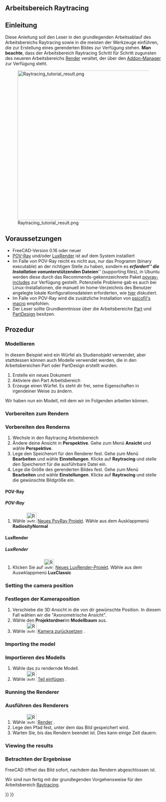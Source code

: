 <languages/>

<span id="Raytracing_Workbench"></span>
==Arbeitsbereich Raytracing==

{{VeryImportantMessage|Der Arbeitsbereich [[Ray_Tracing_Workbench/de|Raytracing]] wird abgelöst durch den neuen Arbeitsbereich [https://github.com/FreeCAD/FreeCAD-render Render Workbench], der als Ersatz geplant ist. Der Arbeitsbereich Render kann mit dem [[Std_AddonMgr/de|Addon-Manager]] installiert werden. Diese Information wird bereitgestellt, weil FreeCAD als Standardeinstellung (mit Stand 0.19-24276) weiterhin mit dem Arbeitsbereich Raytracing ausgeliefert wird und der neue Arbeitsbereich generell in der gleichen Weise arbeiten sollte}}

{{TutorialInfo/de
|Topic=Raytracing
|Level=Anfänger
|Time=10 Minuten + Renderzeit
|Author=[https://wiki.freecad.org/index.php?title=User:Drei Drei]
|FCVersion=0.16 oder neuer
|Files=
}}

<span id="Introduction"></span>
==Einleitung==

Diese Anleitung soll den Leser in den grundlegenden Arbeitsablauf des Arbeitsbereichs Raytracing sowie in die meisten der Werkzeuge einführen, die zur Erstellung eines gerenderten Bildes zur Verfügung stehen. '''Man beachte''', dass der Arbeitsbereich Raytracing Schritt für Schritt zugunsten des neueren Arbeitsbereichs [https://github.com/FreeCAD/FreeCAD-render Render] veraltet, der über den [[Std_AddonMgr/de|Addon-Manager]] zur Verfügung steht.

[[Image:Raytracing_tutorial_result.png|480px]]

<span id="Requirements"></span>
==Voraussetzungen==

* FreeCAD-Version 0.16 oder neuer
* [https://www.povray.org/ POV-Ray] und/oder [https://luxcorerender.org/ LuxRender] ist auf dem System installiert
* Im Falle von POV-Ray reicht es nicht aus, nur das Programm (binary executable) an der richtigen Stelle zu haben, sondern es '''''erfordert''''' die Installation von '''''unterstützenden Dateien''''' (supporting files), in Ubuntu werden diese durch das Recommends-gekennzeichnete Paket [https://packages.ubuntu.com/search?keywords=povray-includes povray-includes] zur Verfügung gestellt. Potenzielle Probleme gab es auch bei Linux-Installationen, die manuell im home-Verzeichnis des Benutzer angelegte lokale Konfigurationsdateien erforderten, wie [https://forum.freecad.org/viewtopic.php?f=3&t=27548&start=10#p224576 hier] diskutiert.
* Im Falle von POV-Ray wird die zusätzliche Installation von [https://github.com/psicofil/Macros_FreeCAD psicofil's macro] empfohlen.
* Der Leser sollte Grundkenntnisse über die Arbeitsbereiche [[Part_Workbench/de|Part]] und [[PartDesign_Workbench/de|PartDesign]] besitzen.

<span id="Procedure"></span>
== Prozedur == 

<span id="Modeling"></span>
===Modellieren ===

In diesem Beispiel wird ein Würfel als Studienobjekt verwendet, aber stattdessen können auch Modelle verwendet werden, die in den Arbeitsbereichen Part oder PartDesign erstellt wurden.

# Erstelle ein neues Dokument
# Aktiviere den Part Arbeitsbereich
# Erzeuge einen Würfel. Es steht dir frei, seine Eigenschaften in irgendeiner Weise zu ändern.

Wir haben nun ein Modell, mit dem wir im Folgenden arbeiten können.

<span id="Preparing_for_the_render"></span>
===Vorbereiten zum Rendern===

<div class="mw-translate-fuzzy">
=== Vorbereiten des Renderns ===
# Wechsle in den Raytracing Arbeitsbereich
# Ändere deine Ansicht in '''Perspektive'''. Gehe zum Menü '''Ansicht''' und wähle  '''Perspektive'''.
# Lege den Speicherort für den Renderer fest. Gehe zum Menü '''Bearbeiten''' und wähle '''Einstellungen'''. Klicke auf '''Raytracing''' und stelle den Speicherort für die ausführbare Datei ein. 
# Lege die Größe des gerenderten Bildes fest. Gehe zum Menü '''Bearbeiten''' und wähle  '''Einstellungen'''. Klicke auf '''Raytracing''' und stelle die gewünschte Bildgröße ein.
</div>

<div lang="en" dir="ltr" class="mw-content-ltr">
==== POV-Ray ====
</div>

<div class="mw-translate-fuzzy">
=====POV-Ray=====
# Wähle [[Image:Raytrace_New.svg|32px]] [[Raytracing_New/de|Neues PovRay Projekt]]. Wähle aus dem Ausklappmenü '''RadiosityNormal'''
</div>

<div lang="en" dir="ltr" class="mw-content-ltr">
==== LuxRender ====
</div>

<div class="mw-translate-fuzzy">
===== LuxRender =====
# Klicken Sie auf [[Image:Raytrace_Lux.svg|32px]] [[Raytracing_Lux|Neues LuxRender-Projekt]]. Wähle aus dem Auswklappmenü '''LuxClassic'''
</div>

<div lang="en" dir="ltr" class="mw-content-ltr">
=== Setting the camera position ===
</div>

<div class="mw-translate-fuzzy">
=== Festlegen der Kameraposition ===
# Verschiebe die 3D Ansicht in die von dir gewünschte Position. In diesem Fall wählen wir die "Axonometrische Ansicht".
# Wähle den '''Projektordner'''im '''Modellbaum''' aus.
# Wähle [[Image:Raytrace_ResetCamera.svg|32px]] [[Raytracing_ResetCamera/de|Kamera zurücksetzen]] .
</div>

<div lang="en" dir="ltr" class="mw-content-ltr">
=== Importing the model ===
</div>

<div class="mw-translate-fuzzy">
===Importieren des Modells===
# Wähle das zu rendernde Modell.
# Wähle [[Image:Raytrace_NewPartSegment.svg|32px]] [[Raytracing_InsertPart/de|Teil einfügen]] .
</div>

<div lang="en" dir="ltr" class="mw-content-ltr">
===  Running the Renderer ===
</div>

<div class="mw-translate-fuzzy">
=== Ausführen des Renderers ===
# Wähle [[Image:Raytrace_Render.svg|32px]] [[Raytracing_Render/de|Render]] . 
# Lege den Pfad fest, unter dem das Bild gespeichert wird.
# Warten Sie, bis das Rendern beendet ist. Dies kann einige Zeit dauern.
</div>

<div lang="en" dir="ltr" class="mw-content-ltr">
=== Viewing the results ===
</div>

<div class="mw-translate-fuzzy">
=== Betrachten der Ergebnisse ===
FreeCAD öffnet das Bild sofort, nachdem das Rendern abgeschlossen ist.
</div>

Wir sind nun fertig mit der grundlegenden Vorgehensweise für den Arbeitsbereich [[Raytracing_Workbench/de|Raytracing]].


{{Raytracing Tools navi{{#translation:}}}}
{{Userdocnavi{{#translation:}}}}